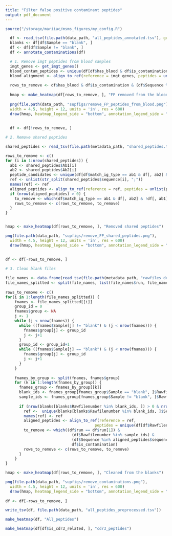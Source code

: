 ```yaml
---
title: "Filter false positive contaminant peptides"
output: pdf_document
---
```


```r
source("/storage/mariiac/msms_figures/my_config.R")
```


```r
  df <- read_tsv(file.path(data_path, "all_peptides_annotated.tsv"), guess_max = 1e5)
  blanks <- df[df$Sample == "blank", ]
  df <- df[df$Sample != "blank", ]
  df <- annotate_contaminations(df)
```

```r
  # 1. Remove imgt peptides from blood samples
  imgt_genes <- get_imgt_genes()
  blood_contam_peptides <- unique(df[df$has_blood & df$is_contamination, "Sequence"])
  blood_alignment <- align_to_ref(reference = imgt_genes, peptides = unlist(blood_contam_peptides))
  
  rows_to_remove <- df$has_blood & df$is_contamination & (df$Sequence %in% blood_alignment$sequence)
  
  hmap <- make_heatmap(df[rows_to_remove, ], "FP removed from the blood samples")
  
  png(file.path(data_path, "supfigs/remove_FP_peptides_from_blood.png"), 
  width = 4.5, height = 12, units = 'in', res = 600)
  draw(hmap, heatmap_legend_side = "bottom", annotation_legend_side = "bottom")
  
  
  df <- df[!rows_to_remove, ]
```

```r
# 2. Remove shared peptides

shared_peptides <- read_tsv(file.path(metadata_path, "shared_peptides.tsv"))

rows_to_remove <- c()
for (i in 1:nrow(shared_peptides)) {
  ab1 <- shared_peptides$Ab1[i]
  ab2 <- shared_peptides$Ab2[i]
  peptide_candidates <- unique(df[df$match_ig_type == ab1 & df[, ab2] & !df[, ab1], "Sequence"])
  ref <- unlist(str_split(shared_peptides$sequence[i], ";"))
  names(ref) <- ref
  aligned_peptides <- align_to_ref(reference = ref, peptides = unlist(peptide_candidates))
  if (nrow(aligned_peptides) > 0) {
    to_remove <- which(df$match_ig_type == ab1 & df[, ab2] & !df[, ab1] & (df$Sequence %in% aligned_peptides$sequence))
    rows_to_remove <- c(rows_to_remove, to_remove)
  }
}


hmap <- make_heatmap(df[rows_to_remove, ], "Removed shared peptides")

png(file.path(data_path, "supfigs/remove_FP_shared_peptides.png"), 
  width = 4.5, height = 12, units = 'in', res = 600)
  draw(hmap, heatmap_legend_side = "bottom", annotation_legend_side = "bottom")
  
  
df <- df[-rows_to_remove, ]
```

```r
# 3. Clean blank files

file_names <- data.frame(read_tsv(file.path(metadata_path, "rawfiles_description_with_blanks.tsv")))
file_names_splitted <- split(file_names, list(file_names$run, file_names$Protease))
  
rows_to_remove <- c()
for(i in 1:length(file_names_splitted)) {
    fnames <- file_names_splitted[[i]]
    group_id = 0
    fnames$group <- NA
    j <- 1
    while (j < nrow(fnames)) {
      while ((fnames$Sample[j] != "blank") & (j < nrow(fnames))) {
        fnames$group[j] <- group_id
        j <- j+1
      }
      group_id <- group_id+1
      while ((fnames$Sample[j] == "blank") & (j < nrow(fnames))) {
        fnames$group[j] <- group_id
        j <- j+1
      }
    }
    
    fnames_by_group <- split(fnames, fnames$group)
    for (k in 1:length(fnames_by_group)) {
      fnames_group <- fnames_by_group[[k]]
      blank_ids <- fnames_group[fnames_group$Sample == "blank", ]$Rawfilenumber
      sample_ids <- fnames_group[fnames_group$Sample != "blank", ]$Rawfilenumber
        
      if (nrow(blanks[blanks$Rawfilenumber %in% blank_ids, ]) > 0 & nrow(df[df$Rawfilenumber %in% sample_ids & df$is_contamination, ]) > 0) {
        ref <-  unique(blanks[blanks$Rawfilenumber %in% blank_ids, ]$Sequence)
        names(ref) <- ref
        aligned_peptides <- align_to_ref(reference = ref, 
                                       peptides = unique(df[df$Rawfilenumber %in% sample_ids & df$is_contamination, ]$Sequence))
        to_remove <- which((df$run == df$run[1]) & 
                             (df$Rawfilenumber %in% sample_ids) & 
                             (df$Sequence %in% aligned_peptides$sequence) & 
                             df$is_contamination)
        rows_to_remove <- c(rows_to_remove, to_remove)
      }
    }
}

hmap <- make_heatmap(df[rows_to_remove, ], "Cleaned from the blanks")

png(file.path(data_path, "supfigs/remove_contaminations.png"), 
  width = 4.5, height = 12, units = 'in', res = 600)
  draw(hmap, heatmap_legend_side = "bottom", annotation_legend_side = "bottom")
  
df <- df[-rows_to_remove, ]

write_tsv(df, file.path(data_path, "all_peptides_preprocessed.tsv"))
```


```r
make_heatmap(df, "All_peptides")
```


```r
make_heatmap(df[df$is_cdr3_related, ], "cdr3_peptides")

```




